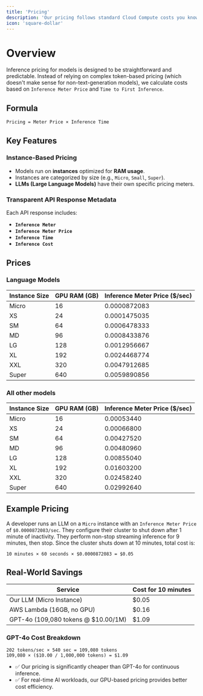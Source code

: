 ```yaml
---
title: 'Pricing'
description: 'Our pricing follows standard Cloud Compute costs you know and are familiar with'
icon: 'square-dollar'
---
```


# Overview

<Info>Inference pricing for models is designed to be straightforward and predictable. Instead of relying on complex token-based pricing (which doesn't make sense for non-text-generation models), we calculate costs based on `Inference Meter Price` and `Time to First Inference`.</Info>

## Formula

```plaintext
Pricing = Meter Price × Inference Time
```

## Key Features

### **Instance-Based Pricing**
- Models run on **instances** optimized for **RAM usage**.
- Instances are categorized by size (e.g., `Micro`, `Small`, `Super`).
- **LLMs (Large Language Models)** have their own specific pricing meters.

### **Transparent API Response Metadata**
Each API response includes:
- **`Inference Meter`**
- **`Inference Meter Price`**
- **`Inference Time`**
- **`Inference Cost`**

## Prices

### Language Models

| Instance Size | GPU RAM (GB) | Inference Meter Price ($/sec) |
|------------------|------------------|-------------------------------|
| Micro         | 16               | 0.0000872083                  |
| XS            | 24               | 0.0001475035                  | 
| SM            | 64               | 0.0006478333                  | 
| MD            | 96               | 0.0008433876                  | 
| LG            | 128              | 0.0012956667                  | 
| XL            | 192              | 0.0024468774                  | 
| XXL           | 320              | 0.0047912685                  | 
| Super         | 640              | 0.0059890856                  |


### All other models

| Instance Size | GPU RAM (GB) | Inference Meter Price ($/sec) | 
|------------------|------------------|-------------------------------|
| Micro            | 16               | 0.00053440                    |
| XS               | 24               | 0.00066800                    | 
| SM               | 64               | 0.00427520                    | 
| MD               | 96               | 0.00480960                    | 
| LG               | 128              | 0.00855040                    | 
| XL               | 192              | 0.01603200                    |
| XXL              | 320              | 0.02458240                    | 
| Super            | 640              | 0.02992640                    | 


## Example Pricing
A developer runs an LLM on a `Micro` instance with an `Inference Meter Price` of `$0.0000872083/sec`. They configure their cluster to shut down after 1 minute of inactivity. They perform non-stop streaming inference for 9 minutes, then stop. Since the cluster shuts down at 10 minutes, total cost is:

```plaintext
10 minutes × 60 seconds × $0.0000872083 = $0.05
```

## Real-World Savings

| Service                              | Cost for 10 minutes |
|--------------------------------------|--------------------|
| Our LLM (Micro Instance)             | $0.05              |
| AWS Lambda (16GB, no GPU)            | $0.16              |
| GPT-4o (109,080 tokens @ $10.00/1M)  | $1.09              |


### **GPT-4o Cost Breakdown**
```plaintext
202 tokens/sec × 540 sec = 109,080 tokens
109,080 × ($10.00 / 1,000,000 tokens) = $1.09
```

* ✅ Our pricing is significantly cheaper than GPT-4o for continuous inference.
* ✅ For real-time AI workloads, our GPU-based pricing provides better cost efficiency.
